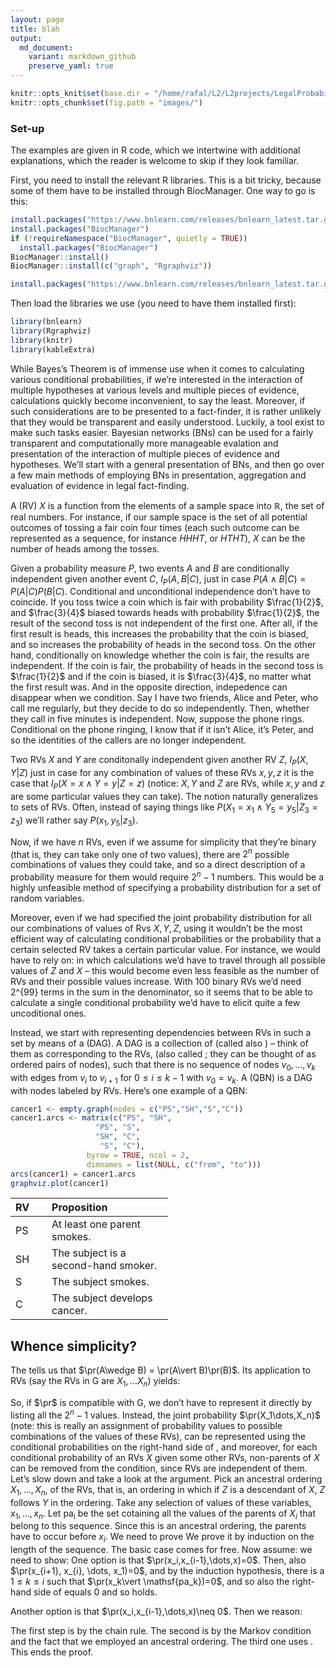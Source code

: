 ```yaml
---
layout: page
title: blah
output:
  md_document:
    variant: markdown_github
    preserve_yaml: true
---
```


```r
knitr::opts_knit$set(base.dir = "/home/rafal/L2/L2projects/LegalProbabilismBNs", base.url = "https://rfl-urbaniak.github.io/LegalProbabilismBNs/")
knitr::opts_chunk$set(fig.path = "images/")
```


### Set-up

The examples are given in R code, which we intertwine with additional explanations, which the reader is welcome to skip if they look familiar. 

First, you need to install the relevant R libraries. This is a bit tricky, because some of them have to be installed through BiocManager. One way to go is this:


\footnotesize
```r
install.packages("https://www.bnlearn.com/releases/bnlearn_latest.tar.gz", repos = NULL, type = "source")
install.packages("BiocManager")
if (!requireNamespace("BiocManager", quietly = TRUE))
  install.packages("BiocManager")
BiocManager::install()
BiocManager::install(c("graph", "Rgraphviz"))

install.packages("https://www.bnlearn.com/releases/bnlearn_latest.tar.gz", repos = NULL, type = "source")

```
\normalsize

Then load the libraries we use (you need to have them installed first):

```r
library(bnlearn)
library(Rgraphviz)
library(knitr)
library(kableExtra)
```



While Bayes's Theorem is of immense use when it comes to calculating various conditional probabilities, if we're interested in the interaction of multiple hypotheses at various levels and multiple pieces of evidence, calculations quickly become inconvenient, to say the least. Moreover, if such considerations are to be presented to a fact-finder, it is rather unlikely that they would be transparent and easily understood. Luckily, a tool exist to make such tasks easier. Bayesian networks (BNs) can be used for a fairly transparent and computationally more manageable evalation and presentation of the interaction of multiple pieces of evidence and hypotheses. We'll start with a general presentation of BNs, and then go over a few main methods of employing BNs in presentation, aggregation and evaluation of evidence in legal fact-finding.  



\section{Bayesian Networks: a crashcourse}

A \emph{random variable} (RV) $X$ is a function from the elements of a sample space into $\mathbb{R}$, the set of real numbers. For instance, if our sample space is the set of all potential outcomes of tossing a fair coin four times (each such outcome can be represented as a sequence, for instance  $HHHT$, or $HTHT$), $X$ can be the number of heads among the tosses.  

Given a probability measure $P$, two events $A$ and $B$ are conditionally independent given another event $C$, $I_{P}(A,B\vert C)$, just in case $P(A\wedge B\vert C) = P(A\vert C)P(B \vert C)$. Conditional and unconditional independence don't have to coincide. If you toss twice a coin which is fair with probability $\frac{1}{2}$, and $\frac{3}{4}$ biased towards heads with probability $\frac{1}{2}$, the result of the second toss is not independent of the first one. After all, if the first result is heads, this increases the probability that the coin is biased, and so increases the probability of heads in the second toss. On the other hand, conditionally on knowledge whether the coin is fair, the results are independent. If the coin is fair, the probability of heads in the second toss is $\frac{1}{2}$ and if the coin is biased, it is $\frac{3}{4}$, no matter what the first result was. And in the opposite direction, indepedence can disappear when we condition. Say I have two friends, Alice and Peter, who call me regularly, but they decide to do so independently. Then, whether they call in five minutes is independent. Now, suppose the phone rings. Conditional on the phone ringing, I know that if it isn't Alice, it's Peter, and so the identities of the callers are no longer independent. 





Two RVs $X$ and $Y$ are conditonally independent given another RV $Z$, $I_{P}(X,Y\vert Z)$ just in case for any combination of values of these RVs $x,y,z$ it is the case that $I_{P}(X=x \wedge Y=y \vert Z=z)$ (notice: $X,Y$ and $Z$ are RVs, while $x,y$ and $z$ are some particular values they can take). The notion naturally generalizes to sets of RVs.
Often, instead of saying things like $P(X_1 = x_1\wedge Y_5=y_5 \vert Z_3=z_3)$ we'll rather say $P(x_1,y_5\vert z_3)$.  


Now, if we have $n$ RVs, even if we assume for simplicity that they're binary (that is, they can take only one of two values), there are $2^n$ possible combinations of values they could take, and so a direct description of a probability measure for them would require $2^n-1$ numbers. This would be a highly unfeasible method of specifying a probability distribution for a set of random variables. 



Moreover, even if we had specified the joint probability distribution for all our combinations of values of Rvs $X, Y, Z$, using it wouldn't be the most efficient way of calculating conditional probabilities or the probability that a certain selected RV takes a certain particular value. For instance, we would have to rely on:
\begin{align*} 
xP(x_1\vert y_1) & =  \frac{P{x_1,y_1}}{P{y_1}} \\ &  = \frac{\sum_{i}P(x_1,y_1,Z=z_i)}{
\sum_{i,j}P(X=x_j,y_1,Z=Z_i)
} 
\end{align*}
\noindent in which calculations we'd have to travel through all possible values of $Z$ and $X$ -- this would become even less feasible as the number of RVs and their possible values increase. With 100 binary RVs we'd need 2^{99} terms in the sum in the denominator, so it seems that to be able to calculate a single conditional probability we'd have to elicit quite a few uncoditional ones. 

\normalsize


Instead, we start with representing dependencies between RVs in such a set by means of a \emph{directed acyclic graph} (DAG). A DAG is a collection of \emph{nodes} (called also \emph{vertices}) -- think of them as corresponding to the RVs, \emph{directed edges} (also called \emph{arcs}; they  can be thought of as ordered pairs of nodes), such that there is no sequence of nodes $v_0,\dots, v_k$ with edges from $v_i$ to $v_{i+1}$ for $0\leq i\leq k-1$ with $v_0=v_k$.\footnote{Sometimes it is also required that the graph should be connected: that for any two nodes there is an undirected path between them.} A \emph{qualitative BN} (QBN) is a DAG with nodes labeled by RVs. Here's one example of a QBN:




```r
cancer1 <- empty.graph(nodes = c("PS","SH","S","C"))
cancer1.arcs <- matrix(c("PS", "SH",
                   "PS", "S",
                   "SH", "C",
                    "S", "C"),
                 byrow = TRUE, ncol = 2,
                 dimnames = list(NULL, c("from", "to")))
arcs(cancer1) = cancer1.arcs
graphviz.plot(cancer1)
```



\footnotesize
\begin{center}
\begin{tabular}{@{}lp{4.3cm}@{}}\toprule
RV & Proposition \\ \midrule 
PS & At least one parent smokes. \\
SH & The subject is a second-hand smoker.\\
S & The subject smokes.\\
C & The subject develops cancer. \\ \bottomrule
\end{tabular}
\end{center}


-----  ------------------------------
RV     Proposition
-----  ----------------------------
PS     At least one parent smokes.

SH     The subject is a second-hand smoker.

S      The subject smokes.

C      The subject develops cancer.
----   ------------------------------------



## Whence simplicity?

The \emph{chain rule} tells us that $\pr(A\wedge B) = \pr(A\vert B)\pr(B)$. Its application to RVs (say the RVs in G are $X_1,\dots X_n$) yields:
\begin{align}
\label{eq:chainRV}
\pr(x_1,\cdots,x_n) & = \pr(x_n\vert x_1,\cdots,x_{n-1})\times \\ \nonumber
& \pr(x_{n-1}\vert x_1,\cdots,x_{n-2})\times \\ \nonumber
& \times \cdots \times \pr(x_2 \vert x_1) \pr(x_1)
\end{align}

So, if $\pr$ is compatible with $\mathsf{G}$, we don't have to represent it directly by listing all the $2^n-1$ values. Instead, the joint probability $\pr(X_1\dots,X_n)$ (note: this is really an assignment of probability values to \emph{all} possible combinations of the values of these RVs), can be represented using the conditional probabilities on the right-hand side of \eqref{eq:chainRV}, and moreover, for each conditional probability of an RVs $X$ given some other RVs, non-parents of $X$ can be removed from the condition, since RVs are independent of them. 
Let's slow down and take a look at the argument. Pick an ancestral ordering $X_1, \dots, X_n$, of the RVs, that is, an ordering in which if $Z$ is a descendant of $X$, $Z$ follows $Y$ in the ordering. Take any selection of values of these variables, $x_1, \dots, x_n$. Let $\mathsf{pa_i}$ be the set cotaining all the values of the parents of $X_i$ that belong to this sequence. Since this is an ancestral ordering, the parents have to occur before $x_i$. We need to prove \scriptsize
\begin{align}\pr(x_n, x_{n-1}, \dots, x_1) = \pr(x_n\vert \mathsf{pa_n})\pr(x_{n-1}\vert \mathsf{pa_{n-1}})\cdots \pr(x_1)\label{eq:markoproof1}\end{align} \footnotesize
We prove it by induction on the length of the sequence. The basic case comes for free. Now assume: \scriptsize
\begin{align}\pr(x_i, x_{i-1}, \dots, x_1 = \pr(x_i\vert \mathsf{pa_i})\pr(x_{i-1}\vert \mathsf{pa_{i-1}})\cdots \pr(x_1)\label{eq:markoproof2}\end{align} \footnotesize
\noindent we need to show: \scriptsize
\begin{align}\pr(x_{i+1}, x_{i}, \dots, x_1) = \pr(x_{i+1}\vert \mathsf{pa_{i+1}})\pr(x_{i}\vert \mathsf{pa_{i}})\cdots \pr(x_1)\label{eq:markoproof3}\end{align}\footnotesize
One option is that $\pr(x_i,x_{i-1},\dots,x)=0$. Then, also  $\pr(x_{i+1}, x_{i}, \dots, x_1)=0$, and by the induction hypothesis, there is a $1\leq k\leq i$ such that $\pr(x_k\vert \mathsf{pa_k})=0$, and so also the right-hand side of \eqref{eq:markoproof3} equals 0 and so \eqref{eq:markoproof3} holds.

Another option is that  $\pr(x_i,x_{i-1},\dots,x)\neq 0$.
Then we reason: \scriptsize
\begin{align*}\pr(x_{i+1}, x_{i}, \dots, x_1) &= \pr(x_{i+1}\vert x_i, \dots, x_1) \pr(x_i, \dots, x_1)\\
& = \pr(x_{i+1}\vert \mathsf{pa_{i+1}}) \pr(x_i, \dots, x_1)\\
& = \pr(x_{i+1}\vert \mathsf{pa_{i+1}})  \pr(x_{i}\vert \mathsf{pa_{i}})\cdots \pr(x_1)\end{align*}\footnotesize 


\noindent The first step is by the chain rule. The second is by the Markov  condition and the fact that we employed an ancestral ordering. The third one uses \eqref{eq:markoproof2}. This ends the proof. 

